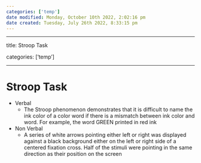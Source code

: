 ```yaml
---
categories: ['temp']
date modified: Monday, October 10th 2022, 2:02:16 pm
date created: Tuesday, July 26th 2022, 8:33:15 pm
---
```


---

title: Stroop Task

categories: ['temp']

---

# Stroop Task
- Verbal
	- The Stroop phenomenon demonstrates that it is difficult to name the ink color of a color word if there is a mismatch between ink color and word. For example, the word GREEN printed in red ink
- Non Verbal
	- A series of white arrows pointing either left or right was displayed against a black background either on the left or right side of a centered fixation cross. Half of the stimuli were pointing in the same direction as their position on the screen



